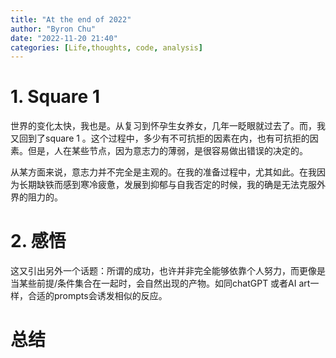 ```yaml
---
title: "At the end of 2022"
author: "Byron Chu"
date: "2022-11-20 21:40"
categories: [Life,thoughts, code, analysis]
---
```


# 1. Square 1

世界的变化太快，我也是。从复习到怀孕生女养女，几年一眨眼就过去了。而，我又回到了square 1 。这个过程中，多少有不可抗拒的因素在内，也有可抗拒的因素。但是，人在某些节点，因为意志力的薄弱，是很容易做出错误的决定的。

从某方面来说，意志力并不完全是主观的。在我的准备过程中，尤其如此。在我因为长期缺铁而感到寒冷疲惫，发展到抑郁与自我否定的时候，我的确是无法克服外界的阻力的。

# 2. 感悟

这又引出另外一个话题：所谓的成功，也许并非完全能够依靠个人努力，而更像是当某些前提/条件集合在一起时，会自然出现的产物。如同chatGPT 或者AI art一样，合适的prompts会诱发相似的反应。

# 总结
